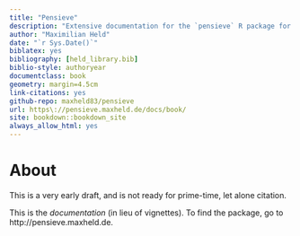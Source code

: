 ```yaml
--- 
title: "Pensieve"
description: "Extensive documentation for the `pensieve` R package for the scientific study of human subjectivity."
author: "Maximilian Held"
date: "`r Sys.Date()`"
biblatex: yes
bibliography: [held_library.bib]
biblio-style: authoryear
documentclass: book
geometry: margin=4.5cm
link-citations: yes
github-repo: maxheld83/pensieve
url: https\://pensieve.maxheld.de/docs/book/
site: bookdown::bookdown_site
always_allow_html: yes
---
```


# About {-}

This is a very early draft, and is not ready for prime-time, let alone citation.

This is the *documentation* (in lieu of vignettes).
To find the package, go to http://pensieve.maxheld.de.

